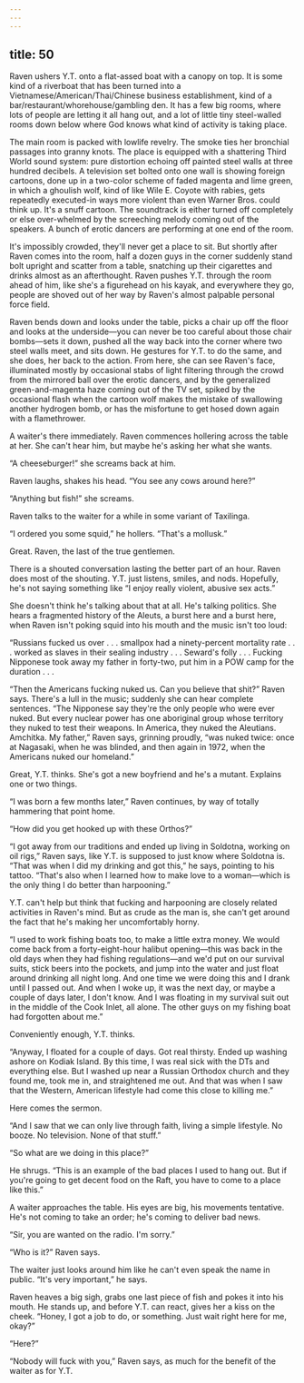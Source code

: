 ```yaml
---
---
---
```

title: 50
---

Raven ushers Y.T. onto a flat-assed boat with a canopy on top. It is some kind of a riverboat that has been turned into a Vietnamese/American/Thai/Chinese business establishment, kind of a bar/restaurant/whorehouse/gambling den. It has a few big rooms, where lots of people are letting it all hang out, and a lot of little tiny steel-walled rooms down below where God knows what kind of activity is taking place.

The main room is packed with lowlife revelry. The smoke ties her bronchial passages into granny knots. The place is equipped with a shattering Third World sound system: pure distortion echoing off painted steel walls at three hundred decibels. A television set bolted onto one wall is showing foreign cartoons, done up in a two-color scheme of faded magenta and lime green, in which a ghoulish wolf, kind of like Wile E. Coyote with rabies, gets repeatedly executed-in ways more violent than even Warner Bros. could think up. It's a snuff cartoon. The soundtrack is either turned off completely or else over-whelmed by the screeching melody coming out of the speakers. A bunch of erotic dancers are performing at one end of the room.

It's impossibly crowded, they'll never get a place to sit. But shortly after Raven comes into the room, half a dozen guys in the corner suddenly stand bolt upright and scatter from a table, snatching up their cigarettes and drinks almost as an afterthought. Raven pushes Y.T. through the room ahead of him, like she's a figurehead on his kayak, and everywhere they go, people are shoved out of her way by Raven's almost palpable personal force field.

Raven bends down and looks under the table, picks a chair up off the floor and looks at the underside—you can never be too careful about those chair bombs—sets it down, pushed all the way back into the corner where two steel walls meet, and sits down. He gestures for Y.T. to do the same, and she does, her back to the action. From here, she can see Raven's face, illuminated mostly by occasional stabs of light filtering through the crowd from the mirrored ball over the erotic dancers, and by the generalized green-and-magenta haze coming out of the TV set, spiked by the occasional flash when the cartoon wolf makes the mistake of swallowing another hydrogen bomb, or has the misfortune to get hosed down again with a flamethrower.

A waiter's there immediately. Raven commences hollering across the table at her. She can't hear him, but maybe he's asking her what she wants.

“A cheeseburger!” she screams back at him.

Raven laughs, shakes his head. “You see any cows around here?”

“Anything but fish!” she screams.

Raven talks to the waiter for a while in some variant of Taxilinga.

“I ordered you some squid,” he hollers. “That's a mollusk.”

Great. Raven, the last of the true gentlemen.

There is a shouted conversation lasting the better part of an hour. Raven does most of the shouting. Y.T. just listens, smiles, and nods. Hopefully, he's not saying something like “I enjoy really violent, abusive sex acts.”

She doesn't think he's talking about that at all. He's talking politics. She hears a fragmented history of the Aleuts, a burst here and a burst here, when Raven isn't poking squid into his mouth and the music isn't too loud:

“Russians fucked us over . . . smallpox had a ninety-percent mortality rate . . . worked as slaves in their sealing industry . . . Seward's folly . . . Fucking Nipponese took away my father in forty-two, put him in a POW camp for the duration . . .

“Then the Americans fucking nuked us. Can you believe that shit?” Raven says. There's a lull in the music; suddenly she can hear complete sentences. “The Nipponese say they're the only people who were ever nuked. But every nuclear power has one aboriginal group whose territory they nuked to test their weapons. In America, they nuked the Aleutians. Amchitka. My father,” Raven says, grinning proudly, “was nuked twice: once at Nagasaki, when he was blinded, and then again in 1972, when the Americans nuked our homeland.”

Great, Y.T. thinks. She's got a new boyfriend and he's a mutant. Explains one or two things.

“I was born a few months later,” Raven continues, by way of totally hammering that point home.

“How did you get hooked up with these Orthos?”

“I got away from our traditions and ended up living in Soldotna, working on oil rigs,” Raven says, like Y.T. is supposed to just know where Soldotna is. “That was when I did my drinking and got this,” he says, pointing to his tattoo. “That's also when I learned how to make love to a woman—which is the only thing I do better than harpooning.”

Y.T. can't help but think that fucking and harpooning are closely related activities in Raven's mind. But as crude as the man is, she can't get around the fact that he's making her uncomfortably horny.

“I used to work fishing boats too, to make a little extra money. We would come back from a forty-eight-hour halibut opening—this was back in the old days when they had fishing regulations—and we'd put on our survival suits, stick beers into the pockets, and jump into the water and just float around drinking all night long. And one time we were doing this and I drank until I passed out. And when I woke up, it was the next day, or maybe a couple of days later, I don't know. And I was floating in my survival suit out in the middle of the Cook Inlet, all alone. The other guys on my fishing boat had forgotten about me.”

Conveniently enough, Y.T. thinks.

“Anyway, I floated for a couple of days. Got real thirsty. Ended up washing ashore on Kodiak Island. By this time, I was real sick with the DTs and everything else. But I washed up near a Russian Orthodox church and they found me, took me in, and straightened me out. And that was when I saw that the Western, American lifestyle had come this close to killing me.”

Here comes the sermon.

“And I saw that we can only live through faith, living a simple lifestyle. No booze. No television. None of that stuff.”

“So what are we doing in this place?”

He shrugs. “This is an example of the bad places I used to hang out. But if you're going to get decent food on the Raft, you have to come to a place like this.”

A waiter approaches the table. His eyes are big, his movements tentative. He's not coming to take an order; he's coming to deliver bad news.

“Sir, you are wanted on the radio. I'm sorry.”

“Who is it?” Raven says.

The waiter just looks around him like he can't even speak the name in public. “It's very important,” he says.

Raven heaves a big sigh, grabs one last piece of fish and pokes it into his mouth. He stands up, and before Y.T. can react, gives her a kiss on the cheek. “Honey, I got a job to do, or something. Just wait right here for me, okay?”

“Here?”

“Nobody will fuck with you,” Raven says, as much for the benefit of the waiter as for Y.T.